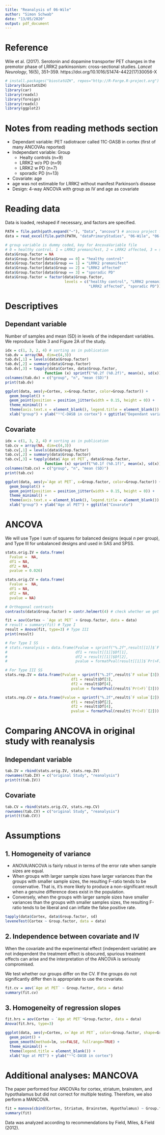 ```yaml
---
title: "Reanalysis of 06-Wile"
author: "Simon Schwab"
date: "13/05/2020"
output: pdf_document
---
```


# Reference
Wile et al. (2017). Serotonin and dopamine transporter PET changes in the premotor phase of LRRK2 parkinsonism: cross-sectional studies. *Lancet Neurology*, 16(5), 351–359. https://doi.org/10.1016/S1474-4422(17)30056-X

```r
# install.packages("biostatUZH", repos="http://R-Forge.R-project.org")
library(biostatUZH)
library(car)
library(readxl)
library(foreign)
library(readxl)
library(ggplot2)
```

# Notes from reading methods section
* Dependant variable: PET radiotracer called 11C-DASB in cortex (first of many ANCOVAs reported)
* Independant variable: Group
  * Healty controls (n=9)
  * LRRK2 w/o PD    (n=9)
  * LRRK2 w PD      (n=7)
  * sporadic PD     (n=13)
* Covariate: age
* age was not estimable for LRRK2 without manifest Parkinson's disease
* Design: 4-way ANCOVA with group as IV and age as covariate

# Reading data
Data is loaded, reshaped if necessary, and factors are specified.
```r
PATH = file.path(path.expand("~"), "Data", "ancova") # ancova project folder
data = read_excel(file.path(PATH, "dataPrimaryStudies", "06-Wile", "06-Wile.xlsx"))

# group variable is dummy coded, key for AncovaVariable file
# 0 = healthy control, 1 = LRRK2 premanifest, 2 = LRRK2 affected, 3 = sporadic PD
data$Group.factor = NA
data$Group.factor[data$Group == 0] = "healthy control"
data$Group.factor[data$Group == 1] = "LRRK2 premanifest"
data$Group.factor[data$Group == 2] = "LRRK2 affected"
data$Group.factor[data$Group == 3] = "sporadic PD"
data$Group.factor = factor(data$Group.factor,
                           levels = c("healthy control", "LRRK2 premanifest",
                                      "LRRK2 affected", "sporadic PD"))
```

# Descriptives
## Dependant variable
Number of samples and mean (SD) in levels of the independant variables. We reproduce Table 3 and Figure 2A of the study.
```r
idx = c(1, 3, 2, 4) # sorting as in publication
tab.dv = array(NA, dim=c(4,3))
tab.dv[,1] = levels(data$Group.factor)
tab.dv[,2] = summary(data$Group.factor)
tab.dv[,3] = tapply(data$Cortex, data$Group.factor, 
                  function (x) sprintf("%0.2f (%0.2f)", mean(x), sd(x)))
colnames(tab.dv) = c("group", "n", "mean (SD)")
print(tab.dv)
```

```r
ggplot(data, aes(y=Cortex, x=Group.factor, color=Group.factor)) +
  geom_boxplot() +
  geom_point(position = position_jitter(width = 0.15, height = 0)) +
  theme_minimal() +
  theme(axis.text.x = element_blank(), legend.title = element_blank()) +
  xlab("group") + ylab("¹¹C-DASB in cortex") + ggtitle("Dependant variable")
```

## Covariate
```r
idx = c(1, 3, 2, 4) # sorting as in publication
tab.cv = array(NA, dim=c(4,3))
tab.cv[,1] = levels(data$Group.factor)
tab.cv[,2] = summary(data$Group.factor)
tab.cv[,3] = tapply(data$`Age at PET`, data$Group.factor, 
                  function (x) sprintf("%0.1f (%0.1f)", mean(x), sd(x)))
colnames(tab.cv) = c("group", "n", "mean (SD)")
print(tab.cv)
```

```r
ggplot(data, aes(y=`Age at PET`, x=Group.factor, color=Group.factor)) +
  geom_boxplot() +
  geom_point(position = position_jitter(width = 0.15, height = 0)) +
  theme_minimal() +
  theme(axis.text.x = element_blank(), legend.title = element_blank()) +
  xlab("group") + ylab("Age at PET") + ggtitle("Covarate")
```

# ANCOVA
We will use Type I sum of squares for balanced designs (equal *n* per group), and Type III for unbalanced designs and used in SAS and SPSS.

```r
stats.orig.IV = data.frame(
  Fvalue =  NA,
  df1 = NA,
  df2 = NA,
  pvalue = 0.026)

stats.orig.CV = data.frame(
  Fvalue =  NA,
  df1 = NA,
  df2 = NA,
  pvalue = NA)
```


```r
# Orthogonal contrasts
contrasts(data$Group.factor) = contr.helmert(4) # check whether we get same results by commenting this line

fit = aov(Cortex ~ `Age at PET` + Group.factor, data = data)
# result = summary(fit) # Type I
result = Anova(fit, type=3) # Type III
print(result)
```

```r
# For Type I SS
# stats.reanalysis = data.frame(Fvalue = sprintf("%.2f",result[[1]]$`F value`[1]),
#                               df1 = result[[1]]$Df[1],
#                               df2 = result[[1]]$Df[2],
#                               pvalue = formatPval(result[[1]]$`Pr(>F)`[1]))

# For Type III SS
stats.rep.IV = data.frame(Fvalue = sprintf("%.2f",result$`F value`[3]),
                              df1 = result$Df[3],
                              df2 = result$Df[4],
                              pvalue = formatPval(result$`Pr(>F)`[3]))

stats.rep.CV = data.frame(Fvalue = sprintf("%.2f",result$`F value`[2]),
                              df1 = result$Df[2],
                              df2 = result$Df[4],
                              pvalue = formatPval(result$`Pr(>F)`[2]))
```

# Comparing ANCOVA in original study with reanalysis
## Independant variable
```r
tab.IV = rbind(stats.orig.IV, stats.rep.IV)
rownames(tab.IV) = c("original Study", "reanalysis")
print(t(tab.IV))
```

## Covariate
```r
tab.CV = rbind(stats.orig.CV, stats.rep.CV)
rownames(tab.CV) = c("original Study", "reanalysis")
print(t(tab.CV))
```

# Assumptions
## 1.  Homogeneity of variance
* ANOVA/ANCOVA is fairly robust in terms of the error rate when sample sizes are equal.
* When groups with larger sample sizes have larger variances than the groups with smaller sample sizes, the resulting F-ratio tends to be conservative. That is, it's more likely to produce a non-significant result when a genuine difference does exist in the population.
* Conversely, when the groups with larger sample sizes have smaller variances than the groups with smaller samples sizes, the resulting F-ratio tends to be liberal and can inflate the false positive rate.
```r
tapply(data$Cortex, data$Group.factor, sd)
leveneTest(Cortex ~ Group.factor, data = data)
```


## 2.  Independence between covariate and IV
When the covariate and the experimental effect (independent variable) are not independent the treatment effect is obscured, spurious treatment effects can arise and the interpretation of the ANCOVA is seriously compromised.

We test whether our groups differ on the CV. If the groups do not significantly differ then is appropriate to use the covariate.
```r
fit.cv = aov(`Age at PET` ~ Group.factor, data = data) 
summary(fit.cv)
```


## 3. Homogeneity of regression slopes
```r
fit.hrs = aov(Cortex ~ `Age at PET`*Group.factor, data = data)
Anova(fit.hrs, type=3)
```

```r
ggplot(data, aes(y=Cortex, x=`Age at PET`, color=Group.factor, shape=Group.factor)) +
  geom_point() +
  geom_smooth(method=lm, se=FALSE, fullrange=TRUE) +
  theme_minimal() +
  theme(legend.title = element_blank()) +
  xlab("Age at PET") + ylab("¹¹C-DASB in cortex")
```


# Additional analyses: MANCOVA
The paper performed four ANCOVAs for cortex, striatum, brainstem, and hypothalamus but did not correct for multiple testing. Therefore, we also perform a MANCOVA.
```r
fit = manova(cbind(Cortex, Striatum, Brainstem, Hypothalamus) ~ Group.factor + `Age at PET`, data=data)
summary(fit)
```

Data was analyzed according to recommendations by Field, Miles, & Field (2012).